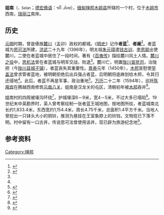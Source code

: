 {{noteTA|G1=Unit}}
{{coord|23.9347|N|97.8381|E|display=title|dim:500_type:landmark_region:CN}}
'''姐南'''（{{lang-shn|ၸေႊလၢၼ်ႉ}}<small>，Selan</small>；[[德宏傣语|德宏傣语]]：ᥓᥥ ᥘᥣᥢᥳ），[[缅甸|缅甸]][[掸邦|掸邦]][[木姐县|木姐县]]{{le|木姐镇区|Mu Se Township}}所辖的一个村，位于[[木姐|木姐市]]西南，[[瑞丽江|瑞丽江]]南岸。

==历史==

[[元朝|元]][[明朝|明]]时期，曾是傣族[[麓川|麓川]]（孟卯）政权的都城。《[[明史|明史]]》记作'''者蓝'''<ref name="明史1">{{cite wikisource |title=明史·云南土司传 |wslink=明史/卷314 |wslanguage=zh |quote=骥乃趋者蓝，捣机发巢，破之。 }}</ref>、'''者阑'''<ref name="明史2">{{cite wikisource |title=明史·云南土司传 |wslink=明史/卷315 |wslanguage=zh |quote=景泰元年，罕盖法奏乞陇川界者阑景线地，未服，盖法子罕落法辄发兵据之。陇川宣抚刀歪孟诉于总兵官沐璘。璘遣使谕归之，而与以底麻之地。 }}</ref>。者蓝城为[[思可法|思可法]]所建，[[洪武|洪武]]二十九年（1396年），明太祖[[朱元璋|朱元璋]]遣[[钱古训|钱古训]]、[[李思聪|李思聪]]出使麓川，二使在者蓝城中居住了一段时间，著有《[[百夷传|百夷传]]》描绘麓川风土人情。[[麓川之役|麓川之役]]中，[[思机法|思机法]]曾在者蓝城与明军交战，败退<ref name="明史1"/>。麓川亡，明置[[陇川土司|陇川宣抚司]]，治陇把（今[[陇川县|陇川县]][[城子镇_(陇川县)|城子镇]]），者蓝丧失其重要性。[[景泰_(年号)|景泰]]元年（1450年），[[木邦|木邦]]宣慰使[[罕盖法|罕盖法]]曾求管者蓝地，被明朝拒绝后出兵强占者蓝，后明朝将底麻划给木邦，令其归还侵地<ref name="明史2"/>。此后，者蓝不再是军事、政治重地<ref>{{cite book |author=[[方国瑜|方国瑜]] |title=中国西南历史地理考释 下册 |location=[[北京市|北京]] |publisher=[[中华书局有限公司|中华书局]] |date=1987 |isbn=978-7-1010-0125-9 }}</ref>{{rp|1217}}。[[万历|万历]]二十二年（1594年），巡抚[[陈用宾|陈用宾]]在腾越西南修筑[[云南八关|云南八关]]，姐南是汉龙关的屯区，清朝初年被[[木邦|木邦]]吞并<ref>{{cite book |author=尤中 |title=中国西南边疆变迁史 |location=[[昆明|昆明]] |publisher=[[云南教育出版社|云南教育出版社]] |date=1987 |isbn=7-5415-0079-8 }}</ref>{{rp|297}}。

姐南村的四周被壕沟环绕<ref>{{cite book |author={{le|James George Scott|詹姆斯·乔治·斯科特|James George Scott}} |title=Gazetteer of Upper Burma and the Shan States |location=[[仰光|Rangoon]] |publisher=Government Printing, Burma |date=1900 }}</ref>{{rp|195}}，护城壕深6－9米，宽4－5米，不过大多已塌陷<ref>{{cite journal |author1=江晓林 |author2=蔡小晃 |title=田野调查札记二则——瑞丽江流域傣族古遗址考察琐记 |journal=乘象国揭秘 瑞丽傣族历史文化研究集萃 |date=2012 |location=[[芒市|芒市]] |publisher=[[德宏民族出版社|德宏民族出版社]] |isbn=978-7-80750-709-3 }}</ref>{{rp|220-222}}。19世纪末中英勘界时，英人曾考察绘制一张者蓝王城地图，按地图所绘，者蓝城南北长约1,833.4米，东西宽约1,154.4米，周长4.75千米，总面积1.4平方千米。当地人曾挖出一只钵头大小的铜铃，推测为悬挂在王室象脖上的铃铛，文物现已下落不明。村中留有一口古井，传说思可法曾使用该井，现已辟为旅游纪念地<ref>{{cite journal |author=陆惠傣 |title=姐兰古都遗址考察纪行 |journal=乘象国揭秘 瑞丽傣族历史文化研究集萃 |date=2012 |location=[[芒市|芒市]] |publisher=[[德宏民族出版社|德宏民族出版社]] |isbn=978-7-80750-709-3 }}</ref>{{rp|224-225}}。

==参考资料==
{{reflist}}

[[Category:掸邦|Category:掸邦]]